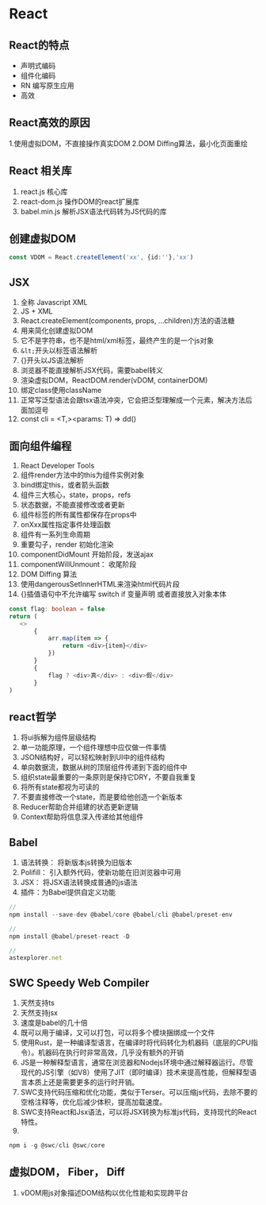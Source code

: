 <div className="prose">

# React

## React的特点

-  声明式编码
-  组件化编码
-  RN 编写原生应用
-  高效

## React高效的原因

1.使用虚拟DOM，不直接操作真实DOM
2.DOM Diffing算法，最小化页面重绘

## &#x20;React 相关库

1.  react.js 核心库
2.  react-dom.js 操作DOM的react扩展库
3.  babel.min.js 解析JSX语法代码转为JS代码的库

## 创建虚拟DOM

```typescript
const VDOM = React.createElement('xx', {id:''},'xx')
```

## JSX

1.  全称 Javascript XML
2.  JS + XML
3.  React.createElement(components, props, ...children)方法的语法糖
4.  用来简化创建虚拟DOM
5.  它不是字符串，也不是html/xml标签，最终产生的是一个js对象
6.  `&lt;`开头以标签语法解析
7.  {}开头以JS语法解析
8.  浏览器不能直接解析JSX代码，需要babel转义
9.  渲染虚拟DOM，ReactDOM.render(vDOM, containerDOM)
10. 绑定class使用className&#x20;
11. 正常写泛型语法会跟tsx语法冲突，它会把泛型理解成一个元素，解决方法后面加逗号
12. const cli = \<T,>\<params: T) => dd()

## 面向组件编程

1.  React Developer Tools
2.  组件render方法中的this为组件实例对象
3.  bind绑定this，或者箭头函数
4.  组件三大核心，state，props，refs
5.  状态数据，不能直接修改或者更新
6.  组件标签的所有属性都保存在props中
7.  onXxx属性指定事件处理函数
8.  组件有一系列生命周期
9.  重要勾子，render 初始化渲染
10. componentDidMount 开始阶段，发送ajax
11. componentWillUnmount： 收尾阶段
12. DOM Diffing 算法
13. 使用dangerousSetInnerHTML来渲染html代码片段
14. {}插值语句中不允许编写 switch if 变量声明 或者直接放入对象本体

```typescript
const flag: boolean = false
return (
   <>
       {
           arr.map(item => {
               return <div>{item}</div>
           })
       }
       {
           flag ? <div>真</div> : <div>假</div>
       }
)

```

## react哲学

1.  将ui拆解为组件层级结构
2.  单一功能原理，一个组件理想中应仅做一件事情
3.  JSON结构好，可以轻松映射到UI中的组件结构
4.  单向数据流，数据从树的顶层组件传递到下面的组件中
5.  组织state最重要的一条原则是保持它DRY，不要自我重复
6.  将所有state都视为可读的
7.  不要直接修改一个state，而是要给他创造一个新版本
8.  Reducer帮助合并组建的状态更新逻辑
9.  Context帮助将信息深入传递给其他组件

## Babel

1.  语法转换： 将新版本js转换为旧版本
2.  Polifill： 引入额外代码，使新功能在旧浏览器中可用
3.  JSX： 将JSX语法转换成普通的js语法
4.  插件：为Babel提供自定义功能


```js
// 
npm install --save-dev @babel/core @babel/cli @babel/preset-env

//
npm install @babel/preset-react -D

//
astexplorer.net
```

## SWC Speedy Web Compiler

1.  天然支持ts
2.  天然支持jsx
3.  速度是babel的几十倍
4.  既可以用于编译，又可以打包，可以将多个模块捆绑成一个文件
5.  使用Rust，是一种编译型语言，在编译时将代码转化为机器码（底层的CPU指令）。机器码在执行时非常高效，几乎没有额外的开销
6.  JS是一种解释型语言，通常在浏览器和Nodejs环境中通过解释器运行。尽管现代的JS引擎（如V8）使用了JIT（即时编译）技术来提高性能，但解释型语言本质上还是需要更多的运行时开销。
7.  SWC支持代码压缩和优化功能，类似于Terser。可以压缩js代码，去除不要的空格注释等，优化后减少体积，提高加载速度。
8.  SWC支持React和Jsx语法，可以将JSX转换为标准js代码，支持现代的React特性。
9.


```js
npm i -g @swc/cli @swc/core
```

## 虚拟DOM， Fiber， Diff

1.  vDOM用js对象描述DOM结构以优化性能和实现跨平台

</div>